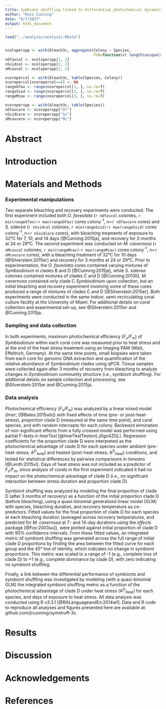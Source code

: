 ```yaml
---
title: Symbiont shuffling linked to differential photochemical dynamics of *Symbiodinium* in three Caribbean reef corals
author: "Ross Cunning"
date: "6/7/2017"
output: html_document
---
```


```r
load("../analysis/analysis.RData")


ncolsperspp <- with(bleach3c, aggregate(Colony ~ Species, 
                                        FUN=function(x) length(unique(x))))
nOfavcol <- ncolsperspp[1, 2]
nSsidcol <- ncolsperspp[2, 2]
nMcavcol <- ncolsperspp[3, 2]

ncorepercol <- with(bleach3c, table(Species, Colony))
ncorepercol[ncorepercol==0] <- NA
rangeOfav <- range(ncorepercol[1, ], na.rm=T)
rangeSsid <- range(ncorepercol[2, ], na.rm=T)
rangeMcav <- range(ncorepercol[3, ], na.rm=T)

ncoreperspp <- with(bleach3c, table(Species))
nOfavcore <- ncoreperspp["Of"]
nSsidcore <- ncoreperspp["Ss"]
nMcavcore <- ncoreperspp["Mc"]

```

# Abstract

# Introduction

# Materials and Methods

### Experimental manipulations

Two separate bleaching and recovery experiments were conducted. The first experiment included both *O. faveolata* (`r nOfavcol` colonies, `r min(rangeOfav)`-`r max(rangeOfav)` cores colony^-1^, n=`r nOfavcore` cores) and *S. siderea* (`r nSsidcol` colonies, `r min(rangeSsid)`-`r max(rangeSsid)` cores colony^-1^, n=`r nSsidcore` cores), with bleaching treaments of exposure to 32°C for 7, 10, and 14 days [@Cunning:2015ja], and recovery for 3 months at 24 or 29°C. The second experiment was conducted on *M. cavernosa* (`r nMcavcol` colonies, `r min(rangeMcav)`-`r max(rangeMcav)` cores colony^-1^, n=`r nMcavcore` cores), with a bleaching treatment of 32°C for 10 days [@Silverstein:2015er] and recovery for 3 months at 24 or 29°C. Prior to experimentation, the *O. faveolata* cores contained varying mixtures of *Symbiodinium* in clades B and D [@Cunning:2015ja], while *S. siderea* colonies contained mixtures of clades C and D [@Cunning:2013tl]. *M. cavernosa* contained only clade C *Symbiodinium* upon collection, but an initial bleaching and recovery experiment involving some of these cores produced a range of mixtures of clades C and D [@Silverstein:2015er]. Both experiments were conducted in the same indoor, semi-recirculating coral culture facility at the University of Miami. For additional details on coral collection and experimental set-up, see @Silverstein:2015er and @Cunning:2015ja.

### Sampling and data collection

In both experiments, maximum photochemical efficiency (*F~v~/F~m~*) of *Symbiodinium* within each coral core was measured prior to heat stress and at the end of the heat stress treatment using an Imaging PAM (Walz, Effeltrich, Germany). At the same time points, small biopsies were taken from each core for genomic DNA extraction and quantification of the relative abundance of *Symbiodinium* clades using qPCR. Tissue samples were collected again after 3 months of recovery from bleaching to analyze changes in *Symbiodinium* community structure (i.e., symbiont shuffling). For additional details on sample collection and processing, see @Silverstein:2015er and @Cunning:2015ja.

### Data analysis

Photochemical efficiency (*F~v~/F~m~*) was analyzed by a linear mixed model (*lmer*; [@Bates:2015wh]) with fixed effects of time (pre- or post-heat-stress), proportion clade D (measured at the same time point), and coral species, and with random intercepts for each colony. Backward elimination of non-significant effects from a fully crossed model was performed using partial F-tests in *lmerTest* [@lmerTestTestsinL:j0go4ZGL]. Regression coefficients for the proportion clade D were interpreted as the photochemical advantage of clade D for each species under ambient (pre-heat-stress; A^D^~Amb~) and heated (post-heat-stress; A^D^~Heat~) conditions, and tested for statistical differences by pairwise comparisons in *lsmeans* [@Lenth:2015vl]. Days of heat stress was not included as a predictor of *F~v~/F~m~*, since analysis of corals in the first experiment indicated it had no impact on the photochemical advantage of clade D (i.e., no significant interaction between stress duration and proportion clade D).

Symbiont shuffling was analyzed by modeling the final proportion of clade D (after 3 months of recovery) as a function of the initial proportion clade D (before bleaching), using a quasi-binomial generalized linear model (GLM) with species, bleaching duration, and recovery temperature as co-predictors. Fitted values for the final proportion of clade D for each species at each bleaching duration (averaged across recovery temperatures, and predicted for *M. cavernosa* at 7- and 14-day durations using the *effects* package [@Fox:2003uu]), were plotted against initial proportion of clade D with 90% confidence intervals. From these fitted values, an integrated metric of symbiont shuffling was generated across the full range of initial clade D proportions by finding the area between the fitted curve for each group and the 45° line of identity, which indicates no change in symbiont proportions. This metric was scaled to a range of -1 (e.g., complete loss of clade D) to +1 (e.g., complete dominance by clade D), with zero indicating no symbiont shuffling.

Finally, a link between the differential performance of symbionts and symbiont shuffling was investigated by modeling (with a quasi-binomial GLM) the integrated symbiont shuffling metric as a function of the photochemical advantage of clade D under heat stress (A^D^~Heat~) for each species, and days of exposure to heat stress. All data analysis was conducted using R v3.3.1 [@RALanguageandEn:2014wf]. Data and R code to reproduce all analyses and figures presented here are available at: github.com/jrcunning/symshuff-3c.

# Results

# Discussion

# Acknowledgements

# References


